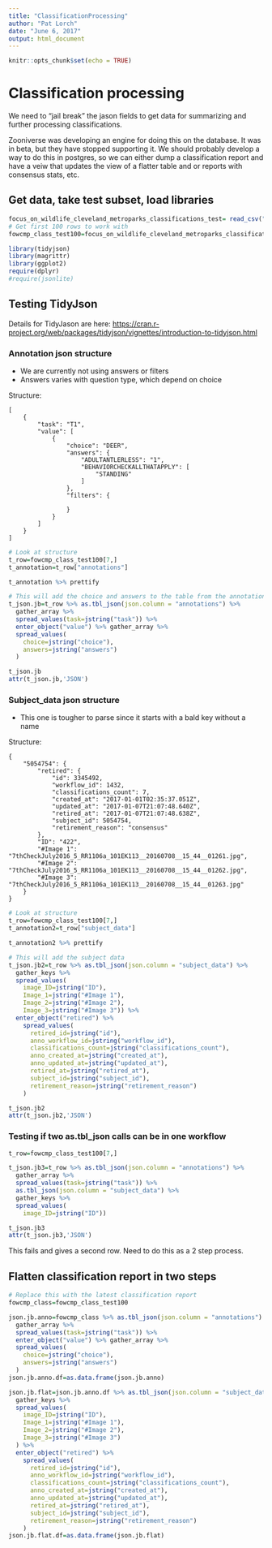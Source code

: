 ```yaml
---
title: "ClassificationProcessing"
author: "Pat Lorch"
date: "June 6, 2017"
output: html_document
---
```


```r
knitr::opts_chunk$set(echo = TRUE)
```

# Classification processing

We need to "jail break" the jason fields to get data for summarizing and further processing classifications.

Zooniverse was developing an engine for doing this on the database.  It was in beta, but they have stopped supporting it.  We should probably develop a way to do this in postgres, so we can either dump a classification report and have a veiw that updates the view of a flatter table and or reports with consensus stats, etc.

## Get data, take test subset, load libraries

```r
focus_on_wildlife_cleveland_metroparks_classifications_test= read_csv("~/GitHub/FocusOnWildlifeCMPScripts/focus-on-wildlife-cleveland-metroparks-classifications_test.csv")
# Get first 100 rows to work with
fowcmp_class_test100=focus_on_wildlife_cleveland_metroparks_classifications_test[1:100,]

library(tidyjson)
library(magrittr)
library(ggplot2)
require(dplyr)
#require(jsonlite)

```

## Testing TidyJson

Details for TidyJason are here:
<https://cran.r-project.org/web/packages/tidyjson/vignettes/introduction-to-tidyjson.html>

### Annotation json structure

* We are currently not using answers or filters
* Answers varies with question type, which depend on choice

Structure:
```
[
    {
        "task": "T1",
        "value": [
            {
                "choice": "DEER",
                "answers": {
                    "ADULTANTLERLESS": "1",
                    "BEHAVIORCHECKALLTHATAPPLY": [
                        "STANDING"
                    ]
                },
                "filters": {

                }
            }
        ]
    }
]
```

```r
# Look at structure
t_row=fowcmp_class_test100[7,]
t_annotation=t_row["annotations"]

t_annotation %>% prettify

# This will add the choice and answers to the table from the annotations field
t_json.jb=t_row %>% as.tbl_json(json.column = "annotations") %>%
  gather_array %>%
  spread_values(task=jstring("task")) %>%
  enter_object("value") %>% gather_array %>%
  spread_values(
    choice=jstring("choice"),
    answers=jstring("answers")
  )

t_json.jb
attr(t_json.jb,'JSON')
```

### Subject_data json structure

* This one is tougher to parse since it starts with a bald key without a name

Structure:
```
{
    "5054754": {
        "retired": {
            "id": 3345492,
            "workflow_id": 1432,
            "classifications_count": 7,
            "created_at": "2017-01-01T02:35:37.051Z",
            "updated_at": "2017-01-07T21:07:48.640Z",
            "retired_at": "2017-01-07T21:07:48.638Z",
            "subject_id": 5054754,
            "retirement_reason": "consensus"
        },
        "ID": "422",
        "#Image 1": "7thCheckJuly2016_5_RR1106a_101EK113__20160708__15_44__01261.jpg",
        "#Image 2": "7thCheckJuly2016_5_RR1106a_101EK113__20160708__15_44__01262.jpg",
        "#Image 3": "7thCheckJuly2016_5_RR1106a_101EK113__20160708__15_44__01263.jpg"
    }
}
```

```r
# Look at structure
t_row=fowcmp_class_test100[7,]
t_annotation2=t_row["subject_data"]

t_annotation2 %>% prettify

# This will add the subject data
t_json.jb2=t_row %>% as.tbl_json(json.column = "subject_data") %>%
  gather_keys %>%
  spread_values(
    image_ID=jstring("ID"),
    Image_1=jstring("#Image 1"),
    Image_2=jstring("#Image 2"),
    Image_3=jstring("#Image 3")) %>%
  enter_object("retired") %>%
    spread_values(
      retired_id=jstring("id"),
      anno_workflow_id=jstring("workflow_id"),
      classifications_count=jstring("classifications_count"),
      anno_created_at=jstring("created_at"),
      anno_updated_at=jstring("updated_at"),
      retired_at=jstring("retired_at"),
      subject_id=jstring("subject_id"),
      retirement_reason=jstring("retirement_reason")
    )

t_json.jb2
attr(t_json.jb2,'JSON')
```

### Testing if two as.tbl_json calls can be in one workflow

```r
t_row=fowcmp_class_test100[7,]

t_json.jb3=t_row %>% as.tbl_json(json.column = "annotations") %>%
  gather_array %>%
  spread_values(task=jstring("task")) %>%
  as.tbl_json(json.column = "subject_data") %>%
  gather_keys %>%
  spread_values(
    image_ID=jstring("ID"))

t_json.jb3
attr(t_json.jb3,'JSON')
```

This fails and gives a second row. Need to do this as a 2 step process.



## Flatten classification report in two steps

```r
# Replace this with the latest classification report
fowcmp_class=fowcmp_class_test100

json.jb.anno=fowcmp_class %>% as.tbl_json(json.column = "annotations") %>%
  gather_array %>%
  spread_values(task=jstring("task")) %>%
  enter_object("value") %>% gather_array %>%
  spread_values(
    choice=jstring("choice"),
    answers=jstring("answers")
  )
json.jb.anno.df=as.data.frame(json.jb.anno)

json.jb.flat=json.jb.anno.df %>% as.tbl_json(json.column = "subject_data") %>%
  gather_keys %>%
  spread_values(
    image_ID=jstring("ID"),
    Image_1=jstring("#Image 1"),
    Image_2=jstring("#Image 2"),
    Image_3=jstring("#Image 3")
  ) %>%
  enter_object("retired") %>%
    spread_values(
      retired_id=jstring("id"),
      anno_workflow_id=jstring("workflow_id"),
      classifications_count=jstring("classifications_count"),
      anno_created_at=jstring("created_at"),
      anno_updated_at=jstring("updated_at"),
      retired_at=jstring("retired_at"),
      subject_id=jstring("subject_id"),
      retirement_reason=jstring("retirement_reason")
    )
json.jb.flat.df=as.data.frame(json.jb.flat)

```

